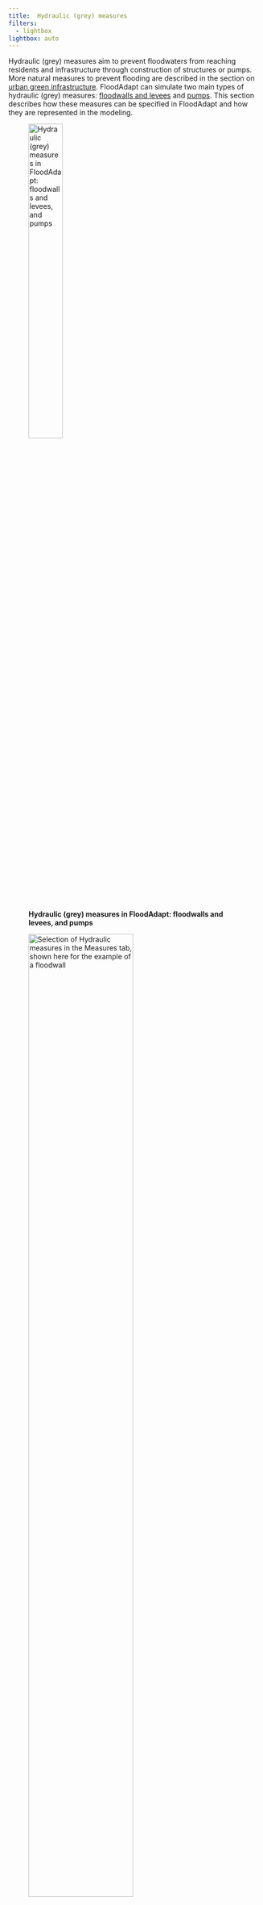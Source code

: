 ```yaml
---
title: 	Hydraulic (grey) measures
filters:
  - lightbox
lightbox: auto
---
```


Hydraulic (grey) measures aim to prevent floodwaters from reaching residents and infrastructure through construction of structures or pumps. More natural measures to prevent flooding are described in the section on [urban green infrastructure](green_infra.qmd). FloodAdapt can simulate two main types of hydraulic (grey) measures: [floodwalls and levees](#floodwalls-and-levees) and [pumps](#pumps). This section describes how these measures can be specified in FloodAdapt and how they are represented in the modeling.

![**Hydraulic (grey) measures in FloodAdapt: floodwalls and levees, and pumps**](../../_static/images/measures_hydraulic.png){width=40% fig-align=left #fig-measures_buildingLevel}

![**Selection of Hydraulic measures in the Measures tab, shown here for the example of a floodwall**](../../_static/images/measures_hydraulic_GUI.png){width=70% fig-align=left #fig-measures_buildingLevel_GUI}

To specify a hydraulic measure, the user goes to the Measures tab, and in the "Category" drop-down menu selects "Hydraulic" (see @fig-measures_buildingLevel_GUI). The user can then choose for "Measure" one of the measure types: [floodwall or levee](#floodwalls-and-levees), or [pumps](#pumps). For each of these measures, the user will choose an "Area type". This indicates how the user will specify the location of the measure. There are two options:

* Draw polyline: this option allows a user to click a polyline in the map to represent either the floodwall/levee or the intake/outtake location of a pump

* Import polyline: this option allows a user to import a polyline that they have made externally, for example in GIS software

When specifying a hydraulic measure, it is useful to see the underlying hazard model grid which helps understand how the measure will be schematized in the model (hydraulic measures are always snapped to the hazard model grid). For this the user can click the "Show Grid" box. In addition, if you click the "Show Grid Snapper" box, FloodAdapt will show you how your polyline will be snapped to the hazard model grid. This is especially important when drawing a floodwall or leveel to make sure that the area you want to protect is well-represented once the polyline is snapped to the grid.

## Floodwalls and levees

Floodwalls and levees are engineered structures designed to provide barriers against flood waters, thereby mitigating flood risks and protecting vulnerable areas from inundation. To implement floodwalls or levees in FloodAdapt:

* Go to the [Measures](../measures/index.qmd) tab
* Select "Hydraulic" for the Category
* From the Measure drop-down menu, Select "Floowall" or "Levee"
* Select one of the "Area type" options and then click "Add Measure".

If you selected "Draw polyline", you can now begin clicking within the map to draw a polyline where you want to implement your floodwall. When drawing the floodwall or levee, it is useful to turn on the "show grid" and "grid snapper" options so you are clear how your floodwall or levee will be implemented in the hydraulic model. We also recommend turning on the topography layer to ensure that your floodwall or levee ties into high ground, so that water does not flow around the edges of your floodwall or levee.  @fig-measures_floodwall_map shows an example of a polyline representing a floodwall without the grid, grid snapper, and topography visible. @fig-measures_floodwall_snapper_topo shows the same measure with these features enabled. You can see in @fig-measures_floodwall_snapper_topo how the wall will be implemented in the hydraulic model, and that the edges of the wall are tied into high ground.



![**Implementing a floodwall in FloodAdapt by drawing a polyline**](../../_static/images/measure_floodwall_map.png){width=50% fig-align=left #fig-measures_floodwall_map}

![**Using the "show grid", "grid snapper" and topography layers to better specify your floodwall or levee**](../../_static/images/measure_floodwall_snapper_topo.png){width=50% fig-align=left #fig-measures_floodwall_snapper_topo}

::: {.callout-tip}
## Turning on the topography layer
To turn on the topography layer, go to the top menu bar in FloodAdapt, click the "View" menu, and then from the drop-down menu click "Topography". The topography layer will turn on. To turn the layer back off, again go to "View", and again click "Topography" and the layer will disappear.
:::

Once you have drawn your polyline or selected to import a polyline, a specification window opens (see @fig-measure_floodwall_properties for the example of a floodwall). In the specification window, the user enters a name for the measure (no spaces or special characters), an optional description, and the elevation of the floodwall or levee. Once you enter the information and click "OK", your floodwall or levee will show up in the measures window.

![**Specifying information for a floodwall or levee**](../../_static/images/measure_floodwall_properties.png){width=50% fig-align=left #fig-measure_floodwall_properties}

### Editing a floodwall or levee

Once you have created a floodwall or levee, you can edit it as long as you have not yet included it in a strategy. You can edit either the geometry or the parameters (the elevation) of the floodwall or levee.

Here are the steps to edit the **geometry** of a floodwall or levee:

* Select the measure in the "Measures" tab
* Click "Edit measure"
* A pop-up window appears asking if you want to edit the geometry or parameters; select "Geometry"
* The polyline is now 'clickable'
* Click the orange dots to reshape the polyline. If you have the grid snapper shown, the snapped floodwall or levee will automatically update as you edit the polyline (see @fig-measure_floodwall_edit)
* When you are finished editing the polyline, click anywhere else on the map
* A pop-up window asks you if you would like to keep the new geometry; click yes
* The geometry is now updated



![**Editing a floodwall or levee**](../../_static/images/measure_floodwall_edit.png){width=70% fig-align=left #fig-measure_floodwall_edit}

Here are the steps to edit the **parameters** of a floodwall or levee:

* Select the measure in the "Measures" tab
* Click "Edit measure"
* A pop-up window appears asking if you want to edit the geometry or parameters; select "Parameters"
* The specification window opens
* You may change the description or the elevation of the floodwall or levee
* When you are finished, click "OK"
* The parameters are now updated



## Pumps

Pumps remove water from low-lying areas or drainage systems to mitigate flooding. They are needed when gravity alone cannot allow for floodwaters to escape, or in combination with floodwalls which - without the inclusion of pumps - can trap rainwater within the area shielded by the floodwall. To implement floodwalls or levees in FloodAdapt:

* Go to the [Measures](../measures/index.qmd) tab
* Select "Hydraulic" for the Category
* From the Measure drop-down menu, Select "pump"
* Select one of the "Area type" options and then click "Add Measure".

If you selected "Draw polyline", you can now click on the map. While FloodAdapt allows you to click multiple points in your polyline, the only points that will be retained for a pump are the first and last point. The first point will be treated as the 'intake' location (where the water will enter the pump) and the last point will be treated as the 'outtake' location (where the water will be pumped to). When drawing pump intake/outtake points, it is useful to turn on the "show grid" option so you are sure your intake and outtake points do not fall within the same model grid cell. When you have finished clicking your intake/outtake points, double-click on the last point to open the specification window.

In the specification window, you enter a name for the measure (no spaces or special characters), an optional description, and the pump capacity. When you have finished you click "OK" and the pump will be added and visible from the Measures tab.

::: {.callout-note}
## How are pumps represented in the modeling?
A pump in FloodAdapt is represented as a discharge between the intake and outtake points, using the discharge rate specified by the user when creating the measure. The discharge within the intake cell influences surrounding cells, causing water from these cells to drain into the intake cell as it is being discharged. However, this setup does not represent a pump connected to drainage infrastructure, and the effects of the pump are fairly localized to the intake location.
:::
